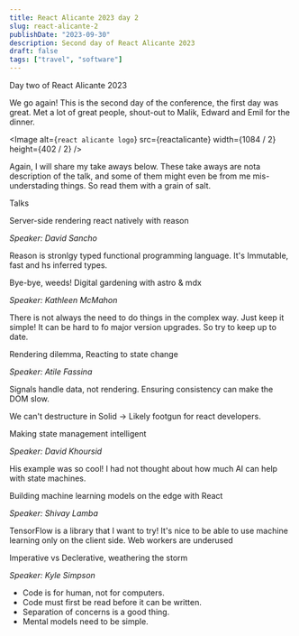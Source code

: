```yaml
---
title: React Alicante 2023 day 2
slug: react-alicante-2
publishDate: "2023-09-30"
description: Second day of React Alicante 2023
draft: false
tags: ["travel", "software"]
---
```



<Heading>Day two of React Alicante 2023</Heading>

We go again!
This is the second day of the conference, the first day was great. Met a lot of great people, shout-out to Malik, Edward and Emil for the dinner.

<Image
  alt={`react alicante logo`}
  src={reactalicante}
  width={1084 / 2}
  height={402 / 2}
/>

Again, I will share my take aways below. These take aways are nota description of the talk, and some of them might even be from me mis-understading things.
So read them with a grain of salt.

<Heading>Talks</Heading>

<SubHeading>Server-side rendering react natively with reason</SubHeading>

_Speaker: David Sancho_

<Callout
  emoji="📢"
  text="Server-reason-react is an implementation of react-dom/server and some of React's internals in OCaml. Its purpose is to render HTML markup from the server for a Reason React application natively."
/>

<Callout
  emoji="📢"
  text="This talk provides an overview of some of the concepts of the library, what it means to render React in OCaml, how we use it at Ahrefs.com, a benchmark against a Node equivalent, and the future of all of this."
/>

Reason is stronlgy typed functional programming language.
It's Immutable, fast and hs inferred types.

<SubHeading>Bye-bye, weeds! Digital gardening with astro & mdx</SubHeading>

_Speaker: Kathleen McMahon_

<Callout
  emoji="📢"
  text="Has your once-thriving digital garden become overgrown with weeds? Has your framework of choice changed from a suite of landscaping tools to a warehouse of industrial farming equipment? What if you're three versions behind? Do you upgrade and continue with complexity, or choose a new stack that meets your static site needs?"
/>

<Callout
  emoji="📢"
  text="This talk will teach you to weed out site complexity with Astro, SolidJS, and MDX. Pair this with accessibility best practices, and breathe new life into your digital garden."
/>

There is not always the need to do things in the complex way. Just keep it simple!
It can be hard to fo major version upgrades. So try to keep up to date.

<SubHeading>Rendering dilemma, Reacting to state change</SubHeading>

_Speaker: Atile Fassina_

<Callout
  emoji="📢"
  text="React has exploded in popularity thanks to the performance and unrivaled developer experience the virtual DOM and reconciliation could offer. But as our apps grew, we started pushing the boundaries of managing client state in a performant way. Recently Signals have caught attention and curious eyes of developers that wish by default fine-grained control of how their applications re-render based on user actions."
/>

<Callout
  emoji="📢"
  text="Let's have a look at the difference and how to achieve similar results with each paradigm."
/>

Signals handle data, not rendering.
Ensuring consistency can make the DOM slow.

We can't destructure in Solid -> Likely footgun for react developers.

<SubHeading>Making state management intelligent</SubHeading>

_Speaker: David Khoursid_

<Callout
  emoji="📢"
  text="Managing state is complicated. Humans are even more complicated. As developers, it's our job to deliver seamless and intuitive user experiences, but the sheer complexity of human behavior and the real world can make this a daunting task. In this talk, we'll explore a radical new approach to app development where language models (LLMs) and reinforcement learning (RL) can be used to handle app logic in a more intelligent and human-centric way. We're bringing artificial intelligence to state management in ways that go much, much further than existing methods."
/>

<Callout
  emoji="📢"
  text="You will learn how you can leverage AI in your existing code to create the best UX possible, and peer into the future of AI and the path to AGI."
/>

His example was so cool! I had not thought about how much AI can help with state machines.

<SubHeading>Building machine learning models on the edge with React</SubHeading>

_Speaker: Shivay Lamba_

<Callout
  emoji="📢"
  text="Ever got frustrated typing the `as` prop in React components? How about this in combination with `forwardRef`? To put it short: It's not easy."
/>

<Callout
  emoji="📢"
  text="Let's delve into strategies for constructing Compound Components, Polymorphic Components, and Components wrapped in forwardRef, while avoiding the use of type casts and ensure precise TypeScript typings."
/>

TensorFlow is a library that I want to try!
It's nice to be able to use machine learning only on the client side.
Web workers are underused

<SubHeading>Imperative vs Declerative, weathering the storm</SubHeading>

_Speaker: Kyle Simpson_

<Callout
  emoji="📢"
  text="You've no doubt heard the terms imperative and declarative before, and you probably know that developers strongly prefer the latter whenever possible. But just how clear are you on what these really mean, when it comes to writing lines of code in your app? Most of us probably just wing it or feel I know it when I see it. Debates have raged for decades on this topic."
/>

<Callout
  emoji="📢"
  text="In this talk, I'll drive straight into the eye of the storm and try to sift through what it all means for our apps. We'll look at how these concepts play out in a variety of webdev technologies, from HTML, to CSS, to JS, to (yes!) React... and more along the way. I hope you've brought your raincoat!"
/>

- Code is for human, not for computers.
- Code must first be read before it can be written.
- Separation of concerns is a good thing.
- Mental models need to be simple.
